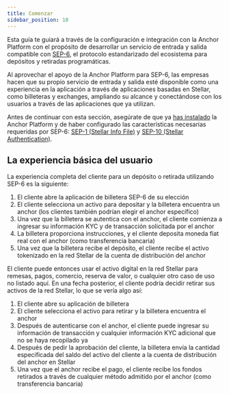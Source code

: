 ```yaml
---
title: Comenzar
sidebar_position: 10
---
```


Esta guía te guiará a través de la configuración e integración con la Anchor Platform con el propósito de desarrollar un servicio de entrada y salida compatible con [SEP-6][sep-6], el protocolo estandarizado del ecosistema para depósitos y retiradas programáticas.

Al aprovechar el apoyo de la Anchor Platform para SEP-6, las empresas hacen que su propio servicio de entrada y salida esté disponible como una experiencia en la aplicación a través de aplicaciones basadas en Stellar, como billeteras y exchanges, ampliando su alcance y conectándose con los usuarios a través de las aplicaciones que ya utilizan.

Antes de continuar con esta sección, asegúrate de que ya [has instalado][installation-ap] la Anchor Platform y de haber configurado las características necesarias requeridas por SEP-6: [SEP-1 (Stellar Info File)][sep1-ap] y [SEP-10 (Stellar Authentication)][sep10-ap].

## La experiencia básica del usuario

La experiencia completa del cliente para un depósito o retirada utilizando SEP-6 es la siguiente:

1. El cliente abre la aplicación de billetera SEP-6 de su elección
2. El cliente selecciona un activo para depositar y la billetera encuentra un anchor (los clientes también podrían elegir el anchor específico)
3. Una vez que la billetera se autentica con el anchor, el cliente comienza a ingresar su información KYC y de transacción solicitada por el anchor
4. La billetera proporciona instrucciones, y el cliente deposita moneda fiat real con el anchor (como transferencia bancaria)
5. Una vez que la billetera recibe el depósito, el cliente recibe el activo tokenizado en la red Stellar de la cuenta de distribución del anchor

El cliente puede entonces usar el activo digital en la red Stellar para remesas, pagos, comercio, reserva de valor, o cualquier otro caso de uso no listado aquí. En una fecha posterior, el cliente podría decidir retirar sus activos de la red Stellar, lo que se vería algo así:

1. El cliente abre su aplicación de billetera
2. El cliente selecciona el activo para retirar y la billetera encuentra el anchor
3. Después de autenticarse con el anchor, el cliente puede ingresar su información de transacción y cualquier información KYC adicional que no se haya recopilado ya
4. Después de pedir la aprobación del cliente, la billetera envía la cantidad especificada del saldo del activo del cliente a la cuenta de distribución del anchor en Stellar
5. Una vez que el anchor recibe el pago, el cliente recibe los fondos retirados a través de cualquier método admitido por el anchor (como transferencia bancaria)

[sep-6]: https://github.com/stellar/stellar-protocol/blob/master/ecosystem/sep-0006.md
[installation-ap]: ../../admin-guide/getting-started.mdx
[sep1-ap]: ../sep1/README.mdx
[sep10-ap]: ../sep10/README.mdx
